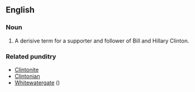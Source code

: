 ==English==

===Noun===
{{en-noun}}

# A derisive term for a supporter and follower of Bill and Hillary Clinton.

===Related punditry===
{{rfc-header|Related punditry}}
* [[Clintonite]]
* [[Clintonian]]
* [[Whitewatergate]] ({{w|Whitewater (controversy)}})